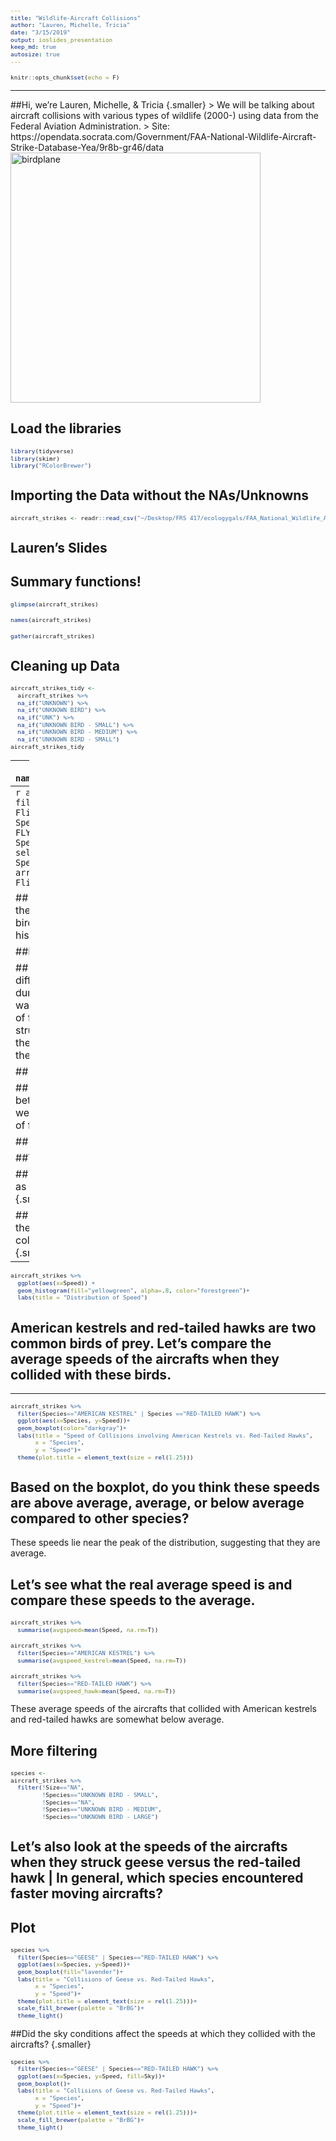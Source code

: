 ```yaml
---
title: "Wildlife-Aircraft Collisions"
author: "Lauren, Michelle, Tricia"
date: "3/15/2019"
output: ioslides_presentation
keep_md: true
autosize: true
---
```

<style>
pre {
  font-size: 11px;
}
</style>


```r
knitr::opts_chunk$set(echo = F)
```

---

##Hi, we're Lauren, Michelle, & Tricia {.smaller}
> We will be talking about aircraft collisions with various types of wildlife (2000-) using data from the Federal Aviation Administration.
> Site: https://opendata.socrata.com/Government/FAA-National-Wildlife-Aircraft-Strike-Database-Yea/9r8b-gr46/data
<img src="birdplane.jpg" alt="birdplane" width="400"/>

## Load the libraries {.smaller}   
```r
library(tidyverse)
library(skimr)
library("RColorBrewer")
```

## Importing the Data without the NAs/Unknowns {.smaller}
```r
aircraft_strikes <- readr::read_csv("~/Desktop/FRS 417/ecologygals/FAA_National_Wildlife_Aircraft_Strike_Database__Year_2000_and_after_.csv", na = c("", " ", "NA", "#N/A", "-999", "\\", "UNKNOWN", "UNKNOWN - SMALL", "UNKNOWN - MEDIUM", "UNKNOWN - LARGE", "UNK", "UNKNOWN BIRD", "UNKNOWN BIRD - SMALL", "UNKNOWN BIRD - MEDIUM", "UNKNOWN BIRD - LARGE"))
```

## Lauren's Slides

## Summary functions! {.smaller}

```r
glimpse(aircraft_strikes)
```

```r
names(aircraft_strikes)
```

```r
gather(aircraft_strikes)
```

## Cleaning up Data {.smaller}
```r
aircraft_strikes_tidy <-
  aircraft_strikes %>% 
  na_if("UNKNOWN") %>% 
  na_if("UNKNOWN BIRD") %>% 
  na_if("UNK") %>% 
  na_if("UNKNOWN BIRD - SMALL") %>% 
  na_if("UNKNOWN BIRD - MEDIUM") %>% 
  na_if("UNKNOWN BIRD - SMALL")
aircraft_strikes_tidy
```

---
```r
names(aircraft_strikes_tidy)
```

## Strikes by Airline {.smaller}
```r
strikes_by_airline <- 
aircraft_strikes_tidy %>% 
  group_by(Operator) %>% 
  summarize(count=n()) %>% 
  arrange(desc(count))
strikes_by_airline
```

## Strikes by Airline Plot
```r
strikes_by_airline %>%
  top_n(20, count) %>% 
  ggplot(aes(x=reorder(Operator, count), y=count,fill=Operator))+
  geom_col()+
  coord_flip()+
  labs(title="Strikes by Airline",
       x="Airlines",
       y="Number of Strikes")
```

## Strikes by Airport
```r
strikes_by_airport <- 
aircraft_strikes_tidy %>% 
  group_by(Airport) %>% 
  summarize(count=n()) %>% 
  arrange(desc(count))
strikes_by_airport
```

## Strikes by Airport Graph
```r
strikes_by_airport %>%
  top_n(20, count) %>% 
  ggplot(aes(x=reorder(Airport, count), y=count, fill=Airport))+
  geom_col()+
  coord_flip()+
  labs(title="Strikes by Airport",
       y="Number of Strikes",
       x="Airport")
```
## Strikes by State
```r
strikes_by_state <- 
aircraft_strikes_tidy %>% 
  group_by(State) %>% 
  summarize(count=n()) %>% 
  arrange(desc(count))
strikes_by_state
```
## Strikes by State Graph
```r
strikes_by_state %>%
  top_n(20, count) %>% 
  ggplot(aes(x=reorder(State, count), y=count, fill=State))+
  geom_col()+
  coord_flip()+
  labs(title="Strikes by State",
       x="State",
       y="Number of Strikes")
```


## Michelle's Slides

```r
gather(aircraft_strikes)
```

## Is the data tidy? If so, how do you know?

No because values are not sorted into clean columns and have scattered observations that can be grouped together.

```r
aircraft_strikes_tidy <-
  aircraft_strikes %>%
  na_if("UNKNOWN") %>%
  na_if("UNKNOWN BIRD") %>%
  na_if("UNK") %>%
  na_if("UNKNOWN BIRD - SMALL") %>%
  na_if("UNKNOWN BIRD - MEDIUM")
aircraft_strikes
```

```r
aircraft_strikes_tidy <-
  aircraft_strikes %>%
  filter(!Species=="UNKNOWN BIRD - SMALL",
         !Species=="NA",
         !Species=="UNKNOWN BIRD - MEDIUM",
         !Species=="UNKNOWN BIRD - LARGE",
         !Species=="UNKNOWN BIRD",
         !`Height (feet)`=="NA")
aircraft_strikes_tidy
```

```r
aircraft_species <-
  aircraft_strikes_tidy %>%
  filter(!`Phase of Flight`=="NA",
         !Size=="NA") %>%
  select(Size,`Height (feet)`, `Phase of Flight`)
aircraft_species
```

## Produce a summary of the birds that were struck. Be sure to include the minimum, maximum, and total n of species struck.

```r
aircraft_strikes_tidy %>%
  summarize(min_Species=min(Species),
            max_Species=max(Species),
            total=n())
```

## Between the Acadian Flycatcher and the Zebra Dove, produce a summary that shows the phase of flights they were struck at.
---
```r
aircraft_strikes_tidy %>%
  filter(!`Phase of Flight`=="NA",
         Species=="ACADIAN FLYCATCHER" | Species=="ZEBRA DOVE") %>%
  select(`Phase of Flight`, Species) %>%
  arrange(desc(`Phase of Flight`))
```

## Graph the distribution of the height during flights that birds were struck at with a histogram and density curve.

##Plot
```r
rip_birds <-
  aircraft_strikes_tidy %>%
  ggplot(aes(x=log10(`Height (feet)`)))+
  geom_histogram(aes(y=..density..), binwidth = .4, fill="steelblue", alpha=0.8, color="black")+
    geom_density(color="red")+
  labs(title="Distribution of Height")
rip_birds
```


## Birds were struck at different phases and heights during airplane flights. What was the most common phase of flight that birds were struck? Likewise, what was the most common height that they were struck at?

## Plot
```r
aircraft_species <-
  aircraft_strikes_tidy %>%
  filter(!`Phase of Flight`=="NA",
         !Size=="NA") %>%
  select(Size, `Height (feet)`, `Phase of Flight`) %>%
  ggplot(aes(x=Size, y=`Height (feet)`))+
  geom_bar(stat="identity")+
  facet_wrap(~`Phase of Flight`)+
  labs(title="Phases and Height of Flight Of Birds Struck")
aircraft_species
```

## What is the relationship between phase of flight and weather conditions at the time of flight?

## Plot
```r
weather <-
  aircraft_strikes_tidy %>%
  filter(!`Phase of Flight`=="NA",
         !Sky=="NA",
         !Precipitation=="NA") %>%
  select(`Phase of Flight`, Sky, `Birds Struck`) %>%
  ggplot(aes(x=`Phase of Flight`, fill=Sky))+
  geom_bar(position="dodge")+
  coord_flip()+
  labs(title="x")
weather
```

##Tricia's Slides

## Which species is recorded as being hit the most? {.smaller}
```r
aircraft_strikes %>% 
  filter(Species!= "UNKNOWN") %>% 
  count(Species) %>% 
  arrange(desc(n)) 
```

## On average, how fast were the aircrafts going when they collided with the wildlife? {.smaller}

---
```r
aircraft_strikes %>% 
  ggplot(aes(x=Speed)) +
  geom_histogram(fill="yellowgreen", alpha=.8, color="forestgreen")+
  labs(title = "Distribution of Speed")
```

## American kestrels and red-tailed hawks are two common birds of prey. Let's compare the average speeds of the aircrafts when they collided with these birds. {.smaller}

---
```r
aircraft_strikes %>% 
  filter(Species=="AMERICAN KESTREL" | Species =="RED-TAILED HAWK") %>% 
  ggplot(aes(x=Species, y=Speed))+
  geom_boxplot(color="darkgray")+
  labs(title = "Speed of Collisions involving American Kestrels vs. Red-Tailed Hawks",
       x = "Species",
       y = "Speed")+
  theme(plot.title = element_text(size = rel(1.25)))
```

## Based on the boxplot, do you think these speeds are above average, average, or below average compared to other species? {.smaller}

These speeds lie near the peak of the distribution, suggesting that they are average.

## Let's see what the real average speed is and compare these speeds to the average. {.smaller}

```r
aircraft_strikes %>% 
  summarise(avgspeed=mean(Speed, na.rm=T))
```
```r
aircraft_strikes %>% 
  filter(Species=="AMERICAN KESTREL") %>% 
  summarise(avgspeed_kestrel=mean(Speed, na.rm=T))
```

```r
aircraft_strikes %>% 
  filter(Species=="RED-TAILED HAWK") %>% 
  summarise(avgspeed_hawk=mean(Speed, na.rm=T))
```

These average speeds of the aircrafts that collided with American kestrels and red-tailed hawks are somewhat below average.

## More filtering
```r
species <- 
aircraft_strikes %>% 
  filter(!Size=="NA", 
         !Species=="UNKNOWN BIRD - SMALL",
         !Species=="NA",
         !Species=="UNKNOWN BIRD - MEDIUM",
         !Species=="UNKNOWN BIRD - LARGE")
```


## Let's also look at the speeds of the aircrafts when they struck geese versus the red-tailed hawk | In general, which species encountered faster moving aircrafts? {.smaller}

## Plot
```r
species %>% 
  filter(Species=="GEESE" | Species=="RED-TAILED HAWK") %>% 
  ggplot(aes(x=Species, y=Speed))+
  geom_boxplot(fill="lavender")+
  labs(title = "Collisions of Geese vs. Red-Tailed Hawks",
       x = "Species",
       y = "Speed")+
  theme(plot.title = element_text(size = rel(1.25)))+
  scale_fill_brewer(palette = "BrBG")+
  theme_light()
```

##Did the sky conditions affect the speeds at which they collided with the aircrafts? {.smaller}

```r
species %>% 
  filter(Species=="GEESE" | Species=="RED-TAILED HAWK") %>% 
  ggplot(aes(x=Species, y=Speed, fill=Sky))+
  geom_boxplot()+
  labs(title = "Collisions of Geese vs. Red-Tailed Hawks",
       x = "Species",
       y = "Speed")+
  theme(plot.title = element_text(size = rel(1.25)))+
  scale_fill_brewer(palette = "BrBG")+
  theme_light()
```